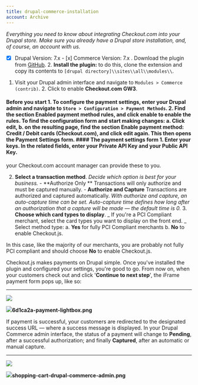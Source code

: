 ```yaml
---
title: drupal-commerce-installation
account: Archive
---
```


_Everything you need to know about integrating Checkout.com into your Drupal store. Make sure you already have a Drupal store installation, and, of course, an account with us._

- [x] Drupal Version: 7.x - [x] Commerce Version: 7.x
      . Download the plugin from [GitHub](https://github.com/CKOTech/checkout-drupalcommerce-plugin). 2. **Install the plugin:** to do this, clone the extension and copy its contents to `[drupal directory]\\sites\\all\\modules\\`.

1. Visit your Drupal admin interface and navigate to `Modules > Commerce (contrib)`. 2. Click to enable **Checkout.com GW3**.

#### Before you start 1. To configure the payment settings, enter your Drupal admin and navigate to `Store > Configuration > Payment Methods`.</li> 2. Find the section **Enabled payment method rules**, and click **enable** to enable the rules. To find the configuration form and start making changes: a. Click **edit**, b. on the resulting page, find the section **Enable payment method: Credit / Debit cards (Checkout.com)**, and click **edit** again. This then opens the **Payment Settings** form. #### The payment settings form 1. **Enter your keys**. In the related fields, enter your **Private API Key** and your **Public API Key**.

your Checkout.com account manager can provide these to you.

2. **Select a transaction method**. _Decide which option is best for your business._ - **Authorize Only ** Transactions will only authorize and must be captured manually. - **Authorize and Capture** Transactions are authorized and captured automatically. _With authorize and capture, an auto-capture time can be set. Auto-capture time defines how long after an authorization that a capture will be made — the default time is 0._ 3. **Choose which card types to display**. _ If you're a PCI Compliant merchant, select the card types you want to display on the front end. _ Select method type: a. **Yes** for fully PCI Compliant merchants b. **No** to enable Checkout.js.

In this case, like the majority of our merchants, you are probably not fully PCI compliant and should choose **No** to enable Checkout.js.

Checkout.js makes payments on Drupal simple. Once you've installed the plugin and configured your settings, you're good to go. From now on, when your customers check out and click '**Continue to next step**', the iFrame payment form pops up, like so:

---

![](https://files.readme.io/32864ef-6d1ca2a-payment-lightbox.png)

![](https://files.readme.io/32864ef-6d1ca2a-payment-lightbox.png)**6d1ca2a-payment-lightbox.png**

If payment is successful, your customers are redirected to the designated success URL — where a success message is displayed. In your Drupal Commerce admin interface, the status of a payment will change to **Pending**, after a successful authorization; and finally **Captured**, after an automatic or manual capture.

---

![](https://files.readme.io/3dac165-shopping-cart-drupal-commerce-admin.png)

![](https://files.readme.io/3dac165-shopping-cart-drupal-commerce-admin.png)**shopping-cart-drupal-commerce-admin.png**
